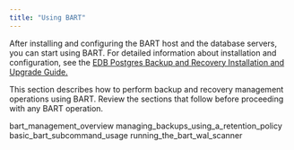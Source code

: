 ```yaml
---
title: "Using BART"
---
```


<div id="using_bart" class="registered_link"></div>

After installing and configuring the BART host and the database servers, you can start using BART. For detailed information about installation and configuration, see the [EDB Postgres Backup and Recovery Installation and Upgrade Guide.](https://www.enterprisedb.com/edb-docs)

This section describes how to perform backup and recovery management operations using BART. Review the sections that follow before proceeding with any BART operation.

<div class="toctree" data-maxdepth="3">

bart_management_overview managing_backups_using_a_retention_policy basic_bart_subcommand_usage running_the_bart_wal_scanner

</div>
